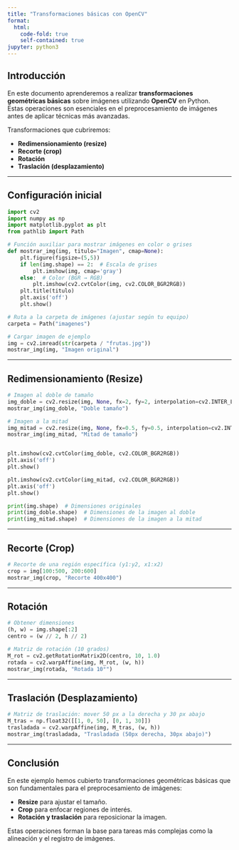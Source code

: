 ```yaml
---
title: "Transformaciones básicas con OpenCV"
format:
  html:
    code-fold: true
    self-contained: true    
jupyter: python3
---
```


## Introducción

En este documento aprenderemos a realizar **transformaciones geométricas básicas** sobre imágenes utilizando **OpenCV** en Python.  
Estas operaciones son esenciales en el preprocesamiento de imágenes antes de aplicar técnicas más avanzadas.

Transformaciones que cubriremos:

- **Redimensionamiento (resize)**
- **Recorte (crop)**
- **Rotación**
- **Traslación (desplazamiento)**

---

## Configuración inicial

```python
import cv2
import numpy as np
import matplotlib.pyplot as plt
from pathlib import Path

# Función auxiliar para mostrar imágenes en color o grises
def mostrar_img(img, titulo="Imagen", cmap=None):
    plt.figure(figsize=(5,5))
    if len(img.shape) == 2:  # Escala de grises
        plt.imshow(img, cmap='gray')
    else:  # Color (BGR → RGB)
        plt.imshow(cv2.cvtColor(img, cv2.COLOR_BGR2RGB))
    plt.title(titulo)
    plt.axis('off')
    plt.show()

# Ruta a la carpeta de imágenes (ajustar según tu equipo)
carpeta = Path("imagenes")

# Cargar imagen de ejemplo
img = cv2.imread(str(carpeta / "frutas.jpg"))
mostrar_img(img, "Imagen original")


```

---

## Redimensionamiento (Resize)

```python
# Imagen al doble de tamaño
img_doble = cv2.resize(img, None, fx=2, fy=2, interpolation=cv2.INTER_LINEAR)
mostrar_img(img_doble, "Doble tamaño")

# Imagen a la mitad
img_mitad = cv2.resize(img, None, fx=0.5, fy=0.5, interpolation=cv2.INTER_AREA)
mostrar_img(img_mitad, "Mitad de tamaño")


plt.imshow(cv2.cvtColor(img_doble, cv2.COLOR_BGR2RGB))
plt.axis('off')
plt.show()

plt.imshow(cv2.cvtColor(img_mitad, cv2.COLOR_BGR2RGB))
plt.axis('off')
plt.show()

print(img.shape)  # Dimensiones originales
print(img_doble.shape)  # Dimensiones de la imagen al doble
print(img_mitad.shape)  # Dimensiones de la imagen a la mitad
```

---

## Recorte (Crop)

```python
# Recorte de una región específica (y1:y2, x1:x2)
crop = img[100:500, 200:600]
mostrar_img(crop, "Recorte 400x400")
```

---

## Rotación

```python
# Obtener dimensiones
(h, w) = img.shape[:2]
centro = (w // 2, h // 2)

# Matriz de rotación (10 grados)
M_rot = cv2.getRotationMatrix2D(centro, 10, 1.0)
rotada = cv2.warpAffine(img, M_rot, (w, h))
mostrar_img(rotada, "Rotada 10°")
```

---

## Traslación (Desplazamiento)

```python
# Matriz de traslación: mover 50 px a la derecha y 30 px abajo
M_tras = np.float32([[1, 0, 50], [0, 1, 30]])
trasladada = cv2.warpAffine(img, M_tras, (w, h))
mostrar_img(trasladada, "Trasladada (50px derecha, 30px abajo)")
```

---

## Conclusión

En este ejemplo hemos cubierto transformaciones geométricas básicas que son fundamentales para el preprocesamiento de imágenes:

- **Resize** para ajustar el tamaño.
- **Crop** para enfocar regiones de interés.
- **Rotación y traslación** para reposicionar la imagen.

Estas operaciones forman la base para tareas más complejas como la alineación y el registro de imágenes.
